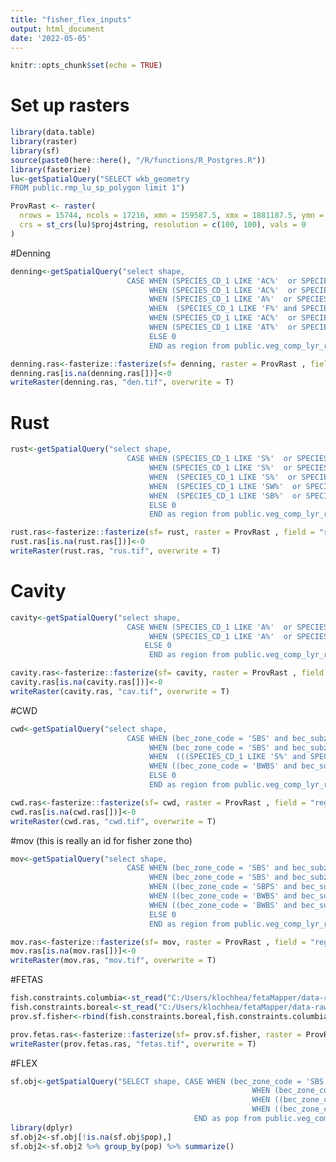 ```yaml
---
title: "fisher_flex_inputs"
output: html_document
date: '2022-05-05'
---
```


```r
knitr::opts_chunk$set(echo = TRUE)
```

# Set up rasters
```r
library(data.table)
library(raster)
library(sf)
source(paste0(here::here(), "/R/functions/R_Postgres.R"))
library(fasterize)
lu<-getSpatialQuery("SELECT wkb_geometry 
FROM public.rmp_lu_sp_polygon limit 1")

ProvRast <- raster(
  nrows = 15744, ncols = 17216, xmn = 159587.5, xmx = 1881187.5, ymn = 173787.5, ymx = 1748187.5, 
  crs = st_crs(lu)$proj4string, resolution = c(100, 100), vals = 0
)

```

#Denning
```r
denning<-getSpatialQuery("select shape, 
                          CASE WHEN (SPECIES_CD_1 LIKE 'AC%'  or SPECIES_CD_2 LIKE 'AC%' or  SPECIES_CD_3 LIKE 'AC%' or (SPECIES_CD_1 LIKE 'S%' and SPECIES_CD_2 IS NULL)) and (bec_zone_code = 'SBS' and bec_subzone in('wk','mk','mm','mw')) THEN 1
                               WHEN (SPECIES_CD_1 LIKE 'AC%'  or SPECIES_CD_2 LIKE 'AC%' or  SPECIES_CD_3 LIKE 'AC%' or (SPECIES_CD_1 LIKE 'S%' and SPECIES_CD_2 IS NULL)) and (bec_zone_code = 'SBS' and bec_subzone in ('dw','dh','dk')) THEN 2
                               WHEN (SPECIES_CD_1 LIKE 'A%'  or SPECIES_CD_2 LIKE 'A%') and ((bec_zone_code = 'SBPS' and bec_subzone in('xc','mc','dc','mk')) or (bec_zone_code = 'IDF' and bec_subzone in('dk','dc','mw','dw','ww')) or (bec_zone_code = 'MS' and bec_subzone in('xc','xk','dv','dm', 'dk', 'dc'))) THEN 3
                               WHEN  (SPECIES_CD_1 LIKE 'F%' and SPECIES_CD_2  IS NULL) and ((bec_zone_code = 'SBPS' and bec_subzone in('xc','mc','dc','mk')) or (bec_zone_code = 'IDF' and bec_subzone in('dk','dc','mw','dw','ww')) or (bec_zone_code = 'MS' and bec_subzone in('xc','xk','dv','dm', 'dk', 'dc'))) THEN 4
                               WHEN (SPECIES_CD_1 LIKE 'AC%'  or SPECIES_CD_2 LIKE 'AC%' or  SPECIES_CD_3 LIKE 'AC%') and ((bec_zone_code = 'BWBS' and bec_subzone in ('dk', 'mw', 'mk', 'wk')) or (bec_zone_code ='SBS' and bec_subzone = 'wk' and bec_variant ='2')) THEN 5
                               WHEN (SPECIES_CD_1 LIKE 'AT%'  or SPECIES_CD_2 LIKE 'AT%' or  SPECIES_CD_3 LIKE 'AT%')  and ((bec_zone_code = 'BWBS' and bec_subzone in ('dk', 'mw', 'mk', 'wk')) or (bec_zone_code ='SBS' and bec_subzone = 'wk' and bec_variant ='2')) THEN 6
                               ELSE 0
                               END as region from public.veg_comp_lyr_r1_poly2020 where bec_zone_code in ('SBS', 'IDF', 'MS', 'SBPS', 'BWBS')")

denning.ras<-fasterize::fasterize(sf= denning, raster = ProvRast , field = "region")
denning.ras[is.na(denning.ras[])]<-0
writeRaster(denning.ras, "den.tif", overwrite = T)
```

# Rust
```r
rust<-getSpatialQuery("select shape, 
                          CASE WHEN (SPECIES_CD_1 LIKE 'S%'  or SPECIES_CD_2 LIKE 'S%' or SPECIES_CD_3 LIKE 'S%') and (bec_zone_code = 'SBS' and bec_subzone in('wk','mk','mm','mw')) THEN 1
                               WHEN (SPECIES_CD_1 LIKE 'S%'  or SPECIES_CD_2 LIKE 'S%' or  SPECIES_CD_3 LIKE 'S%')  and (bec_zone_code = 'SBS' and bec_subzone in ('dw','dh','dk')) THEN 2
                               WHEN  (SPECIES_CD_1 LIKE 'S%'  or SPECIES_CD_2 LIKE 'S%' or  SPECIES_CD_3 LIKE 'S%') and ((bec_zone_code = 'SBPS' and bec_subzone in('xc','mc','dc','mk')) or (bec_zone_code = 'IDF' and bec_subzone in('dk','dc','mw','dw','ww')) or (bec_zone_code = 'MS' and bec_subzone in('xc','xk','dv','dm', 'dk', 'dc'))) THEN 3
                               WHEN  (SPECIES_CD_1 LIKE 'SW%'  or SPECIES_CD_2 LIKE 'SW%' or  SPECIES_CD_3 LIKE 'SW%') and ((bec_zone_code = 'BWBS' and bec_subzone in ('dk', 'mw', 'mk', 'wk')) or (bec_zone_code ='SBS' and bec_subzone = 'wk' and bec_variant ='2')) THEN 5
                               WHEN  (SPECIES_CD_1 LIKE 'SB%'  or SPECIES_CD_2 LIKE 'SB%' or  SPECIES_CD_3 LIKE 'SB%')  and ((bec_zone_code = 'BWBS' and bec_subzone in ('dk', 'mw', 'mk', 'wk')) or (bec_zone_code ='SBS' and bec_subzone = 'wk' and bec_variant ='2')) THEN 6
                               ELSE 0
                               END as region from public.veg_comp_lyr_r1_poly2020 where bec_zone_code in ('SBS', 'IDF', 'MS', 'SBPS', 'BWBS')")

rust.ras<-fasterize::fasterize(sf= rust, raster = ProvRast , field = "region")
rust.ras[is.na(rust.ras[])]<-0
writeRaster(rust.ras, "rus.tif", overwrite = T)
```

# Cavity
```r
cavity<-getSpatialQuery("select shape, 
                          CASE WHEN (SPECIES_CD_1 LIKE 'A%'  or SPECIES_CD_2 LIKE 'A%' or  SPECIES_CD_3 LIKE 'A%') and (bec_zone_code = 'SBS' and bec_subzone in('wk','mk','mm','mw')) THEN 1
                               WHEN (SPECIES_CD_1 LIKE 'A%'  or SPECIES_CD_2 LIKE 'A%' or  SPECIES_CD_3 LIKE 'A%')  and (bec_zone_code = 'SBS' and bec_subzone in ('dw','dh','dk')) THEN 2
                              ELSE 0
                               END as region from public.veg_comp_lyr_r1_poly2020 where bec_zone_code in ('SBS')")

cavity.ras<-fasterize::fasterize(sf= cavity, raster = ProvRast , field = "region")
cavity.ras[is.na(cavity.ras[])]<-0
writeRaster(cavity.ras, "cav.tif", overwrite = T)
```

#CWD
```r
cwd<-getSpatialQuery("select shape, 
                          CASE WHEN (bec_zone_code = 'SBS' and bec_subzone in('wk','mk','mm','mw')) THEN 1
                               WHEN (bec_zone_code = 'SBS' and bec_subzone in ('dw','dh','dk')) THEN 2
                               WHEN  (((SPECIES_CD_1 LIKE 'S%' and SPECIES_PCT_1>=25) or (SPECIES_CD_2 LIKE 'S%' and SPECIES_PCT_2>=25) or (SPECIES_CD_3 LIKE 'S%' and SPECIES_PCT_3>=25)) or ((SPECIES_CD_1 LIKE 'AT%' and SPECIES_PCT_1>=25) or (SPECIES_CD_2 LIKE 'AT%' and SPECIES_PCT_2>=25) or (SPECIES_CD_3 LIKE 'AT%' and SPECIES_PCT_3>=25))) and ((bec_zone_code = 'SBPS' and bec_subzone in('xc','mc','dc','mk')) or (bec_zone_code = 'IDF' and bec_subzone in('dk','dc','mw','dw','ww')) or (bec_zone_code = 'MS' and bec_subzone in('xc','xk','dv','dm', 'dk', 'dc'))) THEN 3
                               WHEN ((bec_zone_code = 'BWBS' and bec_subzone in ('dk', 'mw', 'mk', 'wk')) or (bec_zone_code ='SBS' and bec_subzone = 'wk' and bec_variant ='2')) THEN 5
                               ELSE 0
                               END as region from public.veg_comp_lyr_r1_poly2020 where bec_zone_code in ('SBS', 'IDF', 'MS', 'SBPS', 'BWBS')")

cwd.ras<-fasterize::fasterize(sf= cwd, raster = ProvRast , field = "region")
cwd.ras[is.na(cwd.ras[])]<-0
writeRaster(cwd.ras, "cwd.tif", overwrite = T)
```

#mov (this is really an id for fisher zone tho)
```r
mov<-getSpatialQuery("select shape, 
                          CASE WHEN (bec_zone_code = 'SBS' and bec_subzone in('wk','mk','mm','mw')) THEN 1
                               WHEN (bec_zone_code = 'SBS' and bec_subzone in ('dw','dh','dk')) THEN 2
                               WHEN ((bec_zone_code = 'SBPS' and bec_subzone in('xc','mc','dc','mk')) or (bec_zone_code = 'IDF' and bec_subzone in('dk','dc','mw','dw','ww')) or (bec_zone_code = 'MS' and bec_subzone in('xc','xk','dv','dm', 'dk', 'dc'))) THEN 3
                               WHEN ((bec_zone_code = 'BWBS' and bec_subzone in ('dk', 'mw', 'mk', 'wk')) or (bec_zone_code ='SBS' and bec_subzone = 'wk' and bec_variant ='2')) THEN 5
                               WHEN ((bec_zone_code = 'BWBS' and bec_subzone in ('dk', 'mw', 'mk', 'wk')) or (bec_zone_code ='SBS' and bec_subzone = 'wk' and bec_variant ='2')) THEN 6
                               ELSE 0
                               END as region from public.veg_comp_lyr_r1_poly2020 where bec_zone_code in ('SBS', 'IDF', 'MS', 'SBPS', 'BWBS')")

mov.ras<-fasterize::fasterize(sf= mov, raster = ProvRast , field = "region")
mov.ras[is.na(mov.ras[])]<-0
writeRaster(mov.ras, "mov.tif", overwrite = T)
```

#FETAS
```r
fish.constraints.columbia<-st_read("C:/Users/klochhea/fetaMapper/data-raw/test_columbia.shp")
fish.constraints.boreal<-st_read("C:/Users/klochhea/fetaMapper/data-raw/test_boreal.shp")
prov.sf.fisher<-rbind(fish.constraints.boreal,fish.constraints.columbia )

prov.fetas.ras<-fasterize::fasterize(sf= prov.sf.fisher, raster = ProvRast , field = "fid")
writeRaster(prov.fetas.ras, "fetas.tif", overwrite = T)
```

#FLEX
```r
sf.obj<-getSpatialQuery("SELECT shape, CASE WHEN (bec_zone_code = 'SBS' and bec_subzone in('wk','mk','mm','mw')) THEN 2
                                                      WHEN (bec_zone_code = 'SBS' and bec_subzone in ('dw','dh','dk')) THEN 3
                                                      WHEN ((bec_zone_code = 'SBPS' and bec_subzone in('xc','mc','dc','mk')) or (bec_zone_code = 'IDF' and bec_subzone in('dk','dc','mw','dw','ww')) or (bec_zone_code = 'MS' and bec_subzone in('xc','xk','dv','dm', 'dk', 'dc'))) THEN 4
                                                      WHEN ((bec_zone_code = 'BWBS' and bec_subzone in ('dk', 'mw', 'mk', 'wk')) or (bec_zone_code ='SBS' and bec_subzone = 'wk' and bec_variant ='2')) THEN 1
                                         END as pop from public.veg_comp_lyr_r1_poly2020 where bec_zone_code in ('SBS', 'IDF', 'MS', 'SBPS', 'BWBS')")
library(dplyr)
sf.obj2<-sf.obj[!is.na(sf.obj$pop),]
sf.obj2<-sf.obj2 %>% group_by(pop) %>% summarize()

```